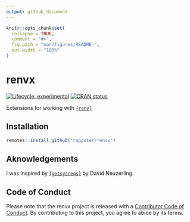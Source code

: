 ```yaml
---
output: github_document
---
```


<!-- README.md is generated from README.Rmd. Please edit that file -->

```r
knitr::opts_chunk$set(
  collapse = TRUE,
  comment = "#>",
  fig.path = "man/figures/README-",
  out.width = "100%"
)
```

# renvx

<!-- badges: start -->
[![Lifecycle: experimental](https://img.shields.io/badge/lifecycle-experimental-orange.svg)](https://www.tidyverse.org/lifecycle/#experimental)
[![CRAN status](https://www.r-pkg.org/badges/version/renvx)](https://CRAN.R-project.org/package=renvx)
<!-- badges: end -->

Extensions for working with [`{renv}`](https://github.com/rstudio/renv)

## Installation

```r
remotes::install_github("rappster/renvx")
```

## Aknowledgements

I was inspired by [`{getsysreqs}`](https://github.com/mdneuzerling/getsysreqs) by David Neuzerling

## Code of Conduct
  
Please note that the renvx project is released with a [Contributor Code of Conduct](https://contributor-covenant.org/version/2/0/CODE_OF_CONDUCT.html). By contributing to this project, you agree to abide by its terms.
